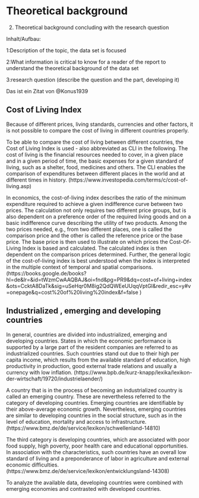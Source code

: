 # Theoretical background

2. Theoretical background concluding with the research question

Inhalt/Aufbau:

  1:Description of the topic, the data set is focused

  2:What information is critical to know for a reader of the report to understand the theoretical background of the data set

  3:research question (describe the question and the part, developing it)
  

Das ist ein Zitat von @Konus1939

## Cost of Living Index

Because of different prices, living standards, currencies and other factors, it is not possible to compare the cost of living in different countries properly. 

To be able to compare the cost of living between different countries, the Cost of Living Index is used - also abbreviated as CLI in the following. The cost of living is the financial resources needed to cover, in a given place and in a given period of time, the basic expenses for a given standard of living, such as a shelter, food, medicines and others. The CLI enables the comparison of expenditures between different places in the world and at different times in history. (https://www.investopedia.com/terms/c/cost-of-living.asp)

In economics, the cost-of-living index describes the ratio of the minimum expenditure required to achieve a given indifference curve between two prices. The calculation not only requires two different price groups, but is also dependent on a preference order of the required living goods and on a basic indifference curve describing the utility of two products. 
Among the two prices needed, e.g., from two different places, one is called the comparison price and the other is called the reference price or the base price. The base price is then used to illustrate on which prices the Cost-Of-Living Index is based and calculated. The calculated index is then dependent on the comparison prices determined. Further, the general logic of the cost-of-living index is best understood when the index is interpreted in the multiple context of temporal and spatial comparisons. 
(https://books.google.de/books?hl=de&lr=&id=tWzmCwAAQBAJ&oi=fnd&pg=PR9&dq=cost+of+living+index&ots=CcktA8DaTk&sig=uSeHqr0M8ig2QdQWEeUUqqVptGI&redir_esc=y#v=onepage&q=cost%20of%20living%20index&f=false )

## Industrialized , emerging and developing countries
In general, countries are divided into industrialized, emerging and developing countries. States in which the economic performance is supported by a large part of the resident companies are referred to as industrialized countries. Such countries stand out due to their high per capita income, which results from the available standard of education, high productivity in production, good external trade relations and usually a currency with low inflation. (https://www.bpb.de/kurz-knapp/lexika/lexikon-der-wirtschaft/19720/industrielaender/)

A country that is in the process of becoming an industrialized country is called an emerging country. These are nevertheless referred to the category of developing countries. Emerging countries are identifiable by their above-average economic growth. Nevertheless, emerging countries are similar to developing countries in the social structure, such as in the level of education, mortality and access to infrastructure. (https://www.bmz.de/de/service/lexikon/schwellenland-14810)

The third category is developing countries, which are associated with poor food supply, high poverty, poor health care and educational opportunities. In association with the characteristics, such countries have an overall low standard of living and a preponderance of labor in agriculture and external economic difficulties. (https://www.bmz.de/de/service/lexikon/entwicklungsland-14308)

To analyze the available data, developing countries were combined with emerging economies and contrasted with developed countries.